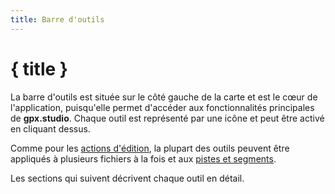 ```yaml
---
title: Barre d'outils
---
```


<script lang="ts">

    onMount(() => {
        currentTool.set(Tool.ROUTING);
    });

    onDestroy(() => {
        currentTool.set(null);
    });
</script>

# { title }

La barre d'outils est située sur le côté gauche de la carte et est le cœur de l'application, puisqu'elle permet d'accéder aux fonctionnalités principales de **gpx.studio**.
Chaque outil est représenté par une icône et peut être activé en cliquant dessus.

<div class="flex flex-row justify-center text-foreground">
    <div>
        <Toolbar class="border rounded-md shadow-lg" />
    </div>
</div>

Comme pour les [actions d'édition](./menu/edit), la plupart des outils peuvent être appliqués à plusieurs fichiers à la fois et aux [pistes et segments](./gpx).

Les sections qui suivent décrivent chaque outil en détail.
